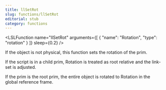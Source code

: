 ```yaml
---
title: llSetRot
slug: functions/llSetRot
editorial: stub
category: functions
---
```


<LSLFunction
	name="llSetRot"
	arguments={[
	{
		"name": "Rotation",
		"type": "rotation"
	}
]}
	sleep={0.2}
/>

If the object is not physical, this function sets the rotation of the prim.

If the script is in a child prim, Rotation is treated as root relative and the link-set is adjusted.

If the prim is the root prim, the entire object is rotated to Rotation in the global reference frame.
